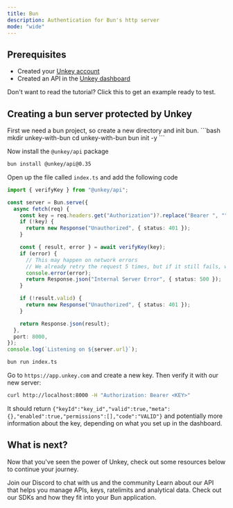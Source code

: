 ```yaml
---
title: Bun
description: Authentication for Bun's http server
mode: "wide"
---
```


## Prerequisites

- Created your [Unkey account](https://app.unkey.com/auth/sign-up)
- Created an API in the [Unkey dashboard](https://app.unkey.com/apis)

<Card title="Skip the tutorial" icon="link" href="https://github.com/unkeyed/examples/tree/main/bun-server">
  Don't want to read the tutorial? Click this to get an example ready to test.
</Card>

## Creating a bun server protected by Unkey

<Steps titleSize="h3">
<Step title="Create a new Bun project">
First we need a bun project, so create a new directory and init bun.
```bash
mkdir unkey-with-bun
cd unkey-with-bun
bun init -y
```

</Step>
<Step  title="Install">

Now install the `@unkey/api` package

```bash
bun install @unkey/api@0.35
```

</Step>

<Step title="Modify the server">

Open up the file called `index.ts` and add the following code

```ts index.ts
import { verifyKey } from "@unkey/api";

const server = Bun.serve({
  async fetch(req) {
    const key = req.headers.get("Authorization")?.replace("Bearer ", "");
    if (!key) {
      return new Response("Unauthorized", { status: 401 });
    }

    const { result, error } = await verifyKey(key);
    if (error) {
      // This may happen on network errors
      // We already retry the request 5 times, but if it still fails, we return an error
      console.error(error);
      return Response.json("Internal Server Error", { status: 500 });
    }

    if (!result.valid) {
      return new Response("Unauthorized", { status: 401 });
    }

    return Response.json(result);
  },
  port: 8000,
});
console.log(`Listening on ${server.url}`);
```

</Step>

<Step title="Running the server">

```bash
bun run index.ts
```

</Step>

<Step title="Try it out">

Go to `https://app.unkey.com` and create a new key. Then verify it with our new server:

```bash
curl http://localhost:8000 -H "Authorization: Bearer <KEY>"
```

It should return `{"keyId":"key_id","valid":true,"meta":{},"enabled":true,"permissions":[],"code":"VALID"}` and potentially more information about the key, depending on what you set up in the dashboard.

</Step>

</Steps>

## What is next?

Now that you've seen the power of Unkey, check out some resources below to continue your journey.

<CardGroup cols={3}>
  <Card title="Discord" icon="discord" href="https://unkey.com/discord">Join our Discord to chat with us and the community</Card>
  <Card title="Unkey API Reference" icon="database" href="/api-reference">
     Learn about our API that helps you manage APIs, keys, ratelimits and analytical data.
  </Card>
  <Card title="SDKs" icon="brackets-curly" href="/libraries">
   Check out our SDKs and how they fit into your Bun application.
  </Card>
</CardGroup>
